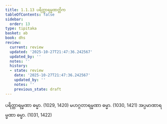 ```yaml
---
title: 1.1.13 ပရိတ္တာရမ္မဏတ္တိက
tableOfContents: false
sidebar:
  order: 13
type: tipitaka
basket: ab
book: dhs
review:
  current: review
  updated: '2025-10-27T21:47:36.242567'
  updated_by: ''
  notes: ''
  history:
  - state: review
    date: '2025-10-27T21:47:36.242567'
    updated_by: ''
    notes: ''
    previous_state: draft
---
```



<ReviewStatus review={frontmatter.review} showDetails={true} />

<HypothesisAnnotation frontmatter={frontmatter} />

<DynamicBreadcrumb />

<Division number="13" book="dhs" e="ch" v="29" p="2">

<Paragraph number="38" book="dhs">
ပရိတ္တာရမ္မဏာ ဓမ္မာ. (<Emphasis>1029, 1420</Emphasis>)
</Paragraph>

<Paragraph number="39" book="dhs">
မဟဂ္ဂတာရမ္မဏာ ဓမ္မာ. (<Emphasis>1030, 1421</Emphasis>)
</Paragraph>

<Paragraph number="40" book="dhs">
အပ္ပမာဏာရမ္မဏာ ဓမ္မာ. (<Emphasis>1031, 1422</Emphasis>)
</Paragraph>
</Division>